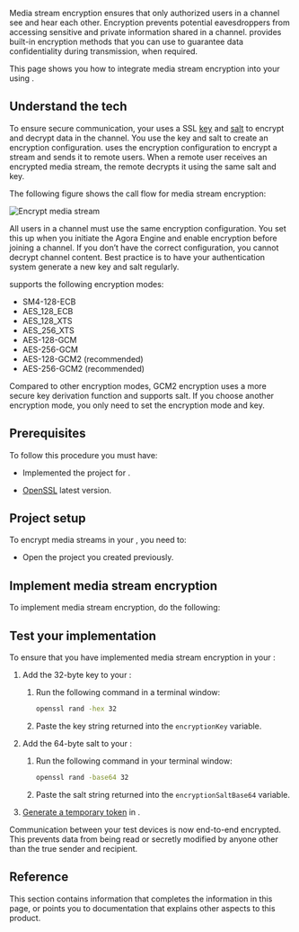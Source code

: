 

Media stream encryption ensures that only authorized users in a channel see and hear each other. Encryption prevents potential eavesdroppers from accessing sensitive and private information shared in a channel. <Vpd k="NAME"/> provides built-in encryption methods that you can use to guarantee data confidentiality during transmission, when required.

This page shows you how to integrate media stream encryption into your <Vpl k="CLIENT" /> using <Vpd k="SDK"/>.

## Understand the tech

To ensure secure communication, your <Vpl k="CLIENT" /> uses a SSL [key](https://en.wikipedia.org/wiki/Key_authentication) and [salt](https://en.wikipedia.org/wiki/Salt_(cryptography)) to encrypt and decrypt data in the channel. You use the key and salt to create an encryption configuration. <Vg k="AGORA_BACKEND" /> uses the encryption configuration to encrypt a stream and sends it to remote users. When a remote user receives an encrypted media stream, the remote <Vpl k="CLIENT" /> decrypts it using the same salt and key.

The following figure shows the call flow for media stream encryption:

![Encrypt media stream](/images/common/media-stream-encryption.png)

All users in a channel must use the same encryption configuration. You set this up when you initiate the Agora Engine and enable encryption before joining a channel. If you don’t have the correct configuration, you cannot decrypt channel content. Best practice is to have your authentication system generate a new key and salt regularly.

<Vpd k="SDK"/> supports the following encryption modes:

* SM4-128-ECB
* AES_128_ECB
* AES_128_XTS
* AES_256_XTS
* AES-128-GCM
* AES-256-GCM
* AES-128-GCM2 (recommended)
* AES-256-GCM2 (recommended)

Compared to other encryption modes, GCM2 encryption uses a more secure key derivation function and supports salt. If you choose another encryption mode, you only need to set the encryption mode and key.

## Prerequisites

To follow this procedure you must have:

* Implemented the [<Vg k="GET_STARTED"/>](../get-started/get-started-sdk) project for <Vpd k="NAME"/>.

* [OpenSSL](https://www.openssl.org/) latest version.


## Project setup

To encrypt media streams in your <Vpl k="CLIENT" />, you need to:

- Open the [<Vg k="GET_STARTED"/>](../get-started/get-started-sdk) <Vpd k="NAME"/> project you created previously.

<ProjectSetup />

## Implement <Vg k="COMPANY" /> media stream encryption

To implement media stream encryption, do the following:

<ProjectImplement />

## Test your implementation

To ensure that you have implemented <Vg k="COMPANY" /> media stream encryption in your <Vpl k="CLIENT" />:

1.  Add the 32-byte key to your <Vpl k="CLIENT" />:

    1.  Run the following command in a terminal window:

        ``` bash
        openssl rand -hex 32
        ```

    2.  Paste the key string returned into the `encryptionKey` variable.

2.  Add the 64-byte salt to your <Vpl k="CLIENT" />:

    1.  Run the following command in your terminal window:

        ``` bash
        openssl rand -base64 32
        ```

    2.  Paste the salt string returned into the `encryptionSaltBase64` variable.

3.  [Generate a temporary token](../reference/manage-agora-account#generate-a-temporary-token) in <Vg k="CONSOLE" />.

<ProjectTest />

Communication between your test devices is now end-to-end encrypted. This prevents data from being read or secretly modified by anyone other than the true sender and recipient.

## Reference

This section contains information that completes the information in this page, or points you to documentation that explains other aspects to this product.

<Reference />